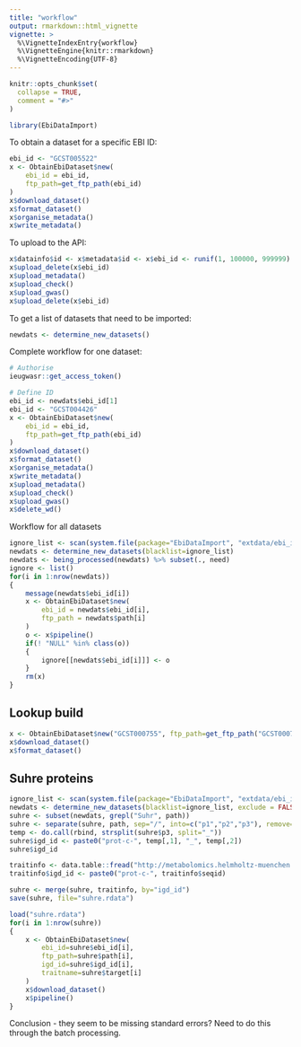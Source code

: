 ```yaml
---
title: "workflow"
output: rmarkdown::html_vignette
vignette: >
  %\VignetteIndexEntry{workflow}
  %\VignetteEngine{knitr::rmarkdown}
  %\VignetteEncoding{UTF-8}
---
```


```r
knitr::opts_chunk$set(
  collapse = TRUE,
  comment = "#>"
)
```

```r
library(EbiDataImport)
```


To obtain a dataset for a specific EBI ID:


```r
ebi_id <- "GCST005522"
x <- ObtainEbiDataset$new(
	ebi_id = ebi_id, 
	ftp_path=get_ftp_path(ebi_id)
)
x$download_dataset()
x$format_dataset()
x$organise_metadata()
x$write_metadata()
```

To upload to the API:

```r
x$datainfo$id <- x$metadata$id <- x$ebi_id <- runif(1, 100000, 999999) %>% round %>% as.character %>% paste0("ebitest-", .)
x$upload_delete(x$ebi_id)
x$upload_metadata()
x$upload_check()
x$upload_gwas()
x$upload_delete(x$ebi_id)
```

To get a list of datasets that need to be imported:

```r
newdats <- determine_new_datasets()
```


Complete workflow for one dataset:

```r

# Authorise
ieugwasr::get_access_token()

# Define ID
ebi_id <- newdats$ebi_id[1]
ebi_id <- "GCST004426"
x <- ObtainEbiDataset$new(
	ebi_id = ebi_id, 
	ftp_path=get_ftp_path(ebi_id)
)
x$download_dataset()
x$format_dataset()
x$organise_metadata()
x$write_metadata()
x$upload_metadata()
x$upload_check()
x$upload_gwas()
x$delete_wd()
```

Workflow for all datasets


```r
ignore_list <- scan(system.file(package="EbiDataImport", "extdata/ebi_ignore_list.txt"), character())
newdats <- determine_new_datasets(blacklist=ignore_list)
newdats <- being_processed(newdats) %>% subset(., need)
ignore <- list()
for(i in 1:nrow(newdats))
{
	message(newdats$ebi_id[i])
	x <- ObtainEbiDataset$new(
		ebi_id = newdats$ebi_id[i], 
		ftp_path = newdats$path[i]
	)
	o <- x$pipeline()
	if(! "NULL" %in% class(o))
	{
		ignore[[newdats$ebi_id[i]]] <- o
	}
	rm(x)
}

```

## Lookup build

```r
x <- ObtainEbiDataset$new("GCST000755", ftp_path=get_ftp_path("GCST000755"))
x$download_dataset()
x$format_dataset()
```

## Suhre proteins

```r
ignore_list <- scan(system.file(package="EbiDataImport", "extdata/ebi_ignore_list.txt"), character())
newdats <- determine_new_datasets(blacklist=ignore_list, exclude = FALSE)
suhre <- subset(newdats, grepl("Suhr", path))
suhre <- separate(suhre, path, sep="/", into=c("p1","p2","p3"), remove=F)
temp <- do.call(rbind, strsplit(suhre$p3, split="_"))
suhre$igd_id <- paste0("prot-c-", temp[,1], "_", temp[,2])
suhre$igd_id

traitinfo <- data.table::fread("http://metabolomics.helmholtz-muenchen.de/pgwas/download/probeanno.tsv", sep="\t")
traitinfo$igd_id <- paste0("prot-c-", traitinfo$seqid)

suhre <- merge(suhre, traitinfo, by="igd_id")
save(suhre, file="suhre.rdata")

load("suhre.rdata")
for(i in 1:nrow(suhre))
{
	x <- ObtainEbiDataset$new(
		ebi_id=suhre$ebi_id[i],
		ftp_path=suhre$path[i],
		igd_id=suhre$igd_id[i],
		traitname=suhre$target[i]
	)
	x$download_dataset()
	x$pipeline()
}
```

Conclusion - they seem to be missing standard errors? Need to do this through the batch processing.

